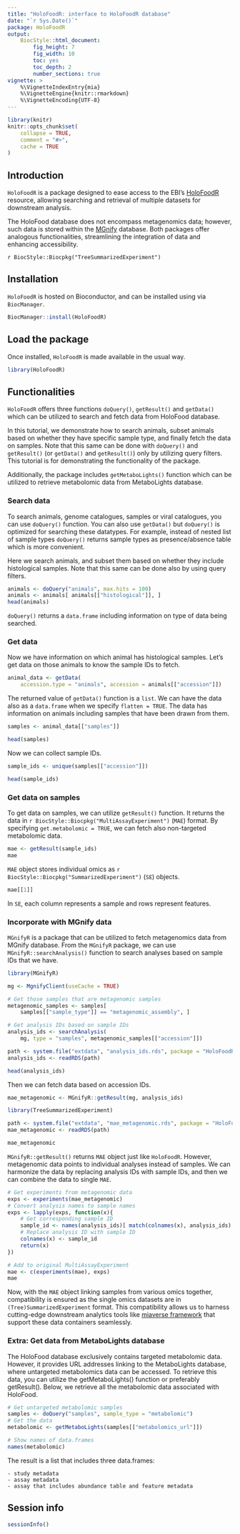 ```yaml
---
title: "HoloFoodR: interface to HoloFoodR database"
date: "`r Sys.Date()`"
package: HoloFoodR
output:
    BiocStyle::html_document:
        fig_height: 7
        fig_width: 10
        toc: yes
        toc_depth: 2
        number_sections: true
vignette: >
    %\VignetteIndexEntry{mia}
    %\VignetteEngine{knitr::rmarkdown}
    %\VignetteEncoding{UTF-8}
---
```


```r
library(knitr)
knitr::opts_chunk$set(
    collapse = TRUE,
    comment = "#>",
    cache = TRUE
)
```

## Introduction

`HoloFoodR` is a package designed to ease access to the EBI's
[HoloFoodR](https://www.holofooddata.org/) resource, allowing searching and
retrieval of multiple datasets for downstream analysis.

The HoloFood database does not encompass metagenomics data; however,
such data is stored within the [MGnify](https://www.ebi.ac.uk/metagenomics)
database. Both packages offer analogous functionalities, streamlining the
integration of data and enhancing accessibility.

`r BiocStyle::Biocpkg("TreeSummarizedExperiment")`

## Installation

`HoloFoodR` is hosted on Bioconductor, and can be installed using via
`BiocManager`.

```r
BiocManager::install(HoloFoodR)
```

## Load the package

Once installed, `HoloFoodR` is made available in the usual way.

```r
library(HoloFoodR)
```

## Functionalities

`HoloFoodR` offers three functions `doQuery()`, `getResult()` and `getData()`
which can be utilized to search and fetch data from HoloFood database.

In this tutorial, we demonstrate how to search animals, subset animals based
on whether they have specific sample type, and finally fetch the data on
samples. Note that this same can be done with `doQuery()` and `getResult()`
(or `getData()` and `getResult()`) only by utilizing query filters. This
tutorial is for demonstrating the functionality of the package.

Additionally, the package includes `getMetaboLights()` function which can be
utilized to retrieve metabolomic data from MetaboLights database.

### Search data

To search animals, genome catalogues, samples or viral catalogues, you can use
`doQuery()` function. You can also use `getData()` but `doQuery()` is optimized
for searching these datatypes. For example, instead of nested list of sample
types `doQuery()` returns sample types as presence/absence table which is more
convenient.

Here we search animals, and subset them based on whether they include
histological samples. Note that this same can be done also by using query
filters.

```r
animals <- doQuery("animals", max.hits = 100)
animals <- animals[ animals[["histological"]], ]
head(animals)
```

`doQuery()` returns a `data.frame` including information on type of data being
searched.

### Get data

Now we have information on which animal has histological samples. Let's get
data on those animals to know the sample IDs to fetch.

```r
animal_data <- getData(
    accession.type = "animals", accession = animals[["accession"]])
```

The returned value of `getData()` function is a `list`. We can have the data
also as a `data.frame` when we specify `flatten = TRUE`. The data has
information on animals including samples that have been drawn from them. 

```r
samples <- animal_data[["samples"]]

head(samples)
```

Now we can collect sample IDs.

```r
sample_ids <- unique(samples[["accession"]])

head(sample_ids)
```

### Get data on samples

To get data on samples, we can utilize `getResult()` function. It returns the
data in `r BiocStyle::Biocpkg("MultiAssayExperiment")` (`MAE`) format. By
specifying `get.metabolomic = TRUE`, we can fetch also non-targeted metabolomic
data.

```r
mae <- getResult(sample_ids)
mae
```

`MAE` object stores individual omics as
`r BiocStyle::Biocpkg("SummarizedExperiment")` (`SE`) objects.

```r
mae[[1]]
```

In `SE`, each column represents a sample and rows represent features.

### Incorporate with MGnify data

`MGnifyR` is a package that can be utilized to fetch metagenomics data from
MGnify database. From the `MGnifyR` package, we can use
`MGnifyR::searchAnalysis()` function to search analyses based on sample IDs
that we have.

```r
library(MGnifyR)

mg <- MgnifyClient(useCache = TRUE)

# Get those samples that are metagenomic samples
metagenomic_samples <- samples[
    samples[["sample_type"]] == "metagenomic_assembly", ]

# Get analysis IDs based on sample IDs
analysis_ids <- searchAnalysis(
    mg, type = "samples", metagenomic_samples[["accession"]])
```

```r
path <- system.file("extdata", "analysis_ids.rds", package = "HoloFoodR")
analysis_ids <- readRDS(path)
```

```r
head(analysis_ids)
```

Then we can fetch data based on accession IDs.

```r
mae_metagenomic <- MGnifyR::getResult(mg, analysis_ids)
```

```r
library(TreeSummarizedExperiment)

path <- system.file("extdata", "mae_metagenomic.rds", package = "HoloFoodR")
mae_metagenomic <- readRDS(path)
```

```r
mae_metagenomic
```

`MGnifyR::getResult()` returns `MAE` object just like `HoloFoodR`. However,
metagenomic data points to individual analyses instead of samples. We can
harmonize the data by replacing analysis IDs with sample IDs, and then we can
combine the data to single `MAE`.

```r
# Get experiments from metagenomic data
exps <- experiments(mae_metagenomic)
# Convert analysis names to sample names
exps <- lapply(exps, function(x){
    # Get corresponding sample ID
    sample_id <- names(analysis_ids)[ match(colnames(x), analysis_ids) ]
    # Replace analysis ID with sample ID
    colnames(x) <- sample_id
    return(x)
})

# Add to original MultiAssayExperiment
mae <- c(experiments(mae), exps)
mae
```

Now, with the `MAE` object linking samples from various omics together,
compatibility is ensured as the single omics datasets are in
`(Tree)SummarizedExperiment` format. This compatibility allows us to harness
cutting-edge downstream analytics tools like
[miaverse framework](https://microbiome.github.io/) that support these data
containers seamlessly.

### Extra: Get data from MetaboLights database

The HoloFood database exclusively contains targeted metabolomic data. However,
it provides URL addresses linking to the MetaboLights database, where untargeted
metabolomics data can be accessed. To retrieve this data, you can utilize the
getMetaboLights() function or preferably getResult(). Below, we retrieve all the
metabolomic data associated with HoloFood.

```r
# Get untargeted metabolomic samples
samples <- doQuery("samples", sample_type = "metabolomic")
# Get the data
metabolomic <- getMetaboLights(samples[["metabolomics_url"]])

# Show names of data.frames
names(metabolomic)
```

The result is a list that includes three data.frames:

    - study metadata
    - assay metadata
    - assay that includes abundance table and feature metadata

## Session info

```r
sessionInfo()
```
